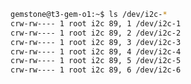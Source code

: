 ```bash
gemstone@t3-gem-o1:~$ ls /dev/i2c-*
crw-rw---- 1 root i2c 89, 1 /dev/i2c-1
crw-rw---- 1 root i2c 89, 2 /dev/i2c-2
crw-rw---- 1 root i2c 89, 3 /dev/i2c-3
crw-rw---- 1 root i2c 89, 4 /dev/i2c-4
crw-rw---- 1 root i2c 89, 5 /dev/i2c-5
crw-rw---- 1 root i2c 89, 6 /dev/i2c-6
```

